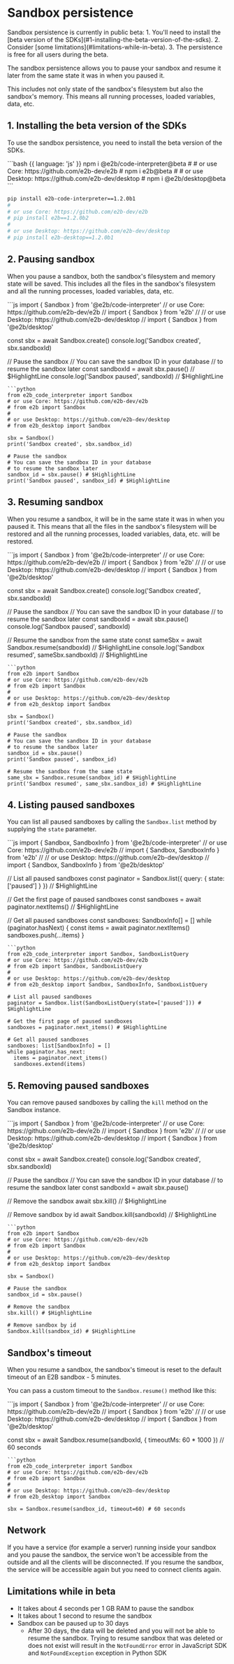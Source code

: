 # Sandbox persistence

<Note>
Sandbox persistence is currently in public beta:
1. You'll need to install the [beta version of the SDKs](#1-installing-the-beta-version-of-the-sdks).
2. Consider [some limitations](#limitations-while-in-beta).
3. The persistence is free for all users during the beta.
</Note>

The sandbox persistence allows you to pause your sandbox and resume it later from the same state it was in when you paused it.

This includes not only state of the sandbox's filesystem but also the sandbox's memory. This means all running processes, loaded variables, data, etc.

## 1. Installing the beta version of the SDKs
To use the sandbox persistence, you need to install the beta version of the SDKs.

<CodeGroup>
```bash {{ language: 'js' }}
npm i @e2b/code-interpreter@beta
#
# or use Core: https://github.com/e2b-dev/e2b
# npm i e2b@beta
#
# or use Desktop: https://github.com/e2b-dev/desktop
# npm i @e2b/desktop@beta
```

```bash {{ language: 'python' }}
pip install e2b-code-interpreter==1.2.0b1
#
# or use Core: https://github.com/e2b-dev/e2b
# pip install e2b==1.2.0b2
#
# or use Desktop: https://github.com/e2b-dev/desktop
# pip install e2b-desktop==1.2.0b1
```
</CodeGroup>


## 2. Pausing sandbox
When you pause a sandbox, both the sandbox's filesystem and memory state will be saved. This includes all the files in the sandbox's filesystem and all the running processes, loaded variables, data, etc.

<CodeGroup>
```js
import { Sandbox } from '@e2b/code-interpreter'
// or use Core: https://github.com/e2b-dev/e2b
// import { Sandbox } from 'e2b'
//
// or use Desktop: https://github.com/e2b-dev/desktop
// import { Sandbox } from '@e2b/desktop'

const sbx = await Sandbox.create()
console.log('Sandbox created', sbx.sandboxId)

// Pause the sandbox
// You can save the sandbox ID in your database
// to resume the sandbox later
const sandboxId = await sbx.pause() // $HighlightLine
console.log('Sandbox paused', sandboxId) // $HighlightLine
```
```python
from e2b_code_interpreter import Sandbox
# or use Core: https://github.com/e2b-dev/e2b
# from e2b import Sandbox
#
# or use Desktop: https://github.com/e2b-dev/desktop
# from e2b_desktop import Sandbox

sbx = Sandbox()
print('Sandbox created', sbx.sandbox_id)

# Pause the sandbox
# You can save the sandbox ID in your database
# to resume the sandbox later
sandbox_id = sbx.pause() # $HighlightLine
print('Sandbox paused', sandbox_id) # $HighlightLine
```
</CodeGroup>


## 3. Resuming sandbox
When you resume a sandbox, it will be in the same state it was in when you paused it.
This means that all the files in the sandbox's filesystem will be restored and all the running processes, loaded variables, data, etc. will be restored.

<CodeGroup>
```js
import { Sandbox } from '@e2b/code-interpreter'
// or use Core: https://github.com/e2b-dev/e2b
// import { Sandbox } from 'e2b'
//
// or use Desktop: https://github.com/e2b-dev/desktop
// import { Sandbox } from '@e2b/desktop'

const sbx = await Sandbox.create()
console.log('Sandbox created', sbx.sandboxId)

// Pause the sandbox
// You can save the sandbox ID in your database
// to resume the sandbox later
const sandboxId = await sbx.pause()
console.log('Sandbox paused', sandboxId)

// Resume the sandbox from the same state
const sameSbx = await Sandbox.resume(sandboxId) // $HighlightLine
console.log('Sandbox resumed', sameSbx.sandboxId) // $HighlightLine
```
```python
from e2b import Sandbox
# or use Core: https://github.com/e2b-dev/e2b
# from e2b import Sandbox
#
# or use Desktop: https://github.com/e2b-dev/desktop
# from e2b_desktop import Sandbox

sbx = Sandbox()
print('Sandbox created', sbx.sandbox_id)

# Pause the sandbox
# You can save the sandbox ID in your database
# to resume the sandbox later
sandbox_id = sbx.pause()
print('Sandbox paused', sandbox_id)

# Resume the sandbox from the same state
same_sbx = Sandbox.resume(sandbox_id) # $HighlightLine
print('Sandbox resumed', same_sbx.sandbox_id) # $HighlightLine
```
</CodeGroup>

## 4. Listing paused sandboxes
You can list all paused sandboxes by calling the `Sandbox.list` method by supplying the `state` parameter.

<CodeGroup>
```js
import { Sandbox, SandboxInfo } from '@e2b/code-interpreter'
// or use Core: https://github.com/e2b-dev/e2b
// import { Sandbox, SandboxInfo } from 'e2b'
//
// or use Desktop: https://github.com/e2b-dev/desktop
// import { Sandbox, SandboxInfo } from '@e2b/desktop'

// List all paused sandboxes
const paginator = Sandbox.list({ query: { state: ['paused'] } }) // $HighlightLine

// Get the first page of paused sandboxes
const sandboxes = await paginator.nextItems() // $HighlightLine

// Get all paused sandboxes
const sandboxes: SandboxInfo[] = []
while (paginator.hasNext) {
  const items = await paginator.nextItems()
  sandboxes.push(...items)
}
```
```python
from e2b_code_interpreter import Sandbox, SandboxListQuery
# or use Core: https://github.com/e2b-dev/e2b
# from e2b import Sandbox, SandboxListQuery
#
# or use Desktop: https://github.com/e2b-dev/desktop
# from e2b_desktop import Sandbox, SandboxInfo, SandboxListQuery

# List all paused sandboxes
paginator = Sandbox.list(SandboxListQuery(state=['paused'])) # $HighlightLine

# Get the first page of paused sandboxes
sandboxes = paginator.next_items() # $HighlightLine

# Get all paused sandboxes
sandboxes: list[SandboxInfo] = []
while paginator.has_next:
  items = paginator.next_items()
  sandboxes.extend(items)
```
</CodeGroup>

## 5. Removing paused sandboxes

You can remove paused sandboxes by calling the `kill` method on the Sandbox instance.

<CodeGroup>
```js
import { Sandbox } from '@e2b/code-interpreter'
// or use Core: https://github.com/e2b-dev/e2b
// import { Sandbox } from 'e2b'
//
// or use Desktop: https://github.com/e2b-dev/desktop
// import { Sandbox } from '@e2b/desktop'

const sbx = await Sandbox.create()
console.log('Sandbox created', sbx.sandboxId)

// Pause the sandbox
// You can save the sandbox ID in your database
// to resume the sandbox later
const sandboxId = await sbx.pause()

// Remove the sandbox
await sbx.kill() // $HighlightLine

// Remove sandbox by id
await Sandbox.kill(sandboxId) // $HighlightLine
```
```python
from e2b import Sandbox
# or use Core: https://github.com/e2b-dev/e2b
# from e2b import Sandbox
#
# or use Desktop: https://github.com/e2b-dev/desktop
# from e2b_desktop import Sandbox

sbx = Sandbox()

# Pause the sandbox
sandbox_id = sbx.pause()

# Remove the sandbox
sbx.kill() # $HighlightLine

# Remove sandbox by id
Sandbox.kill(sandbox_id) # $HighlightLine
```
</CodeGroup>

## Sandbox's timeout
When you resume a sandbox, the sandbox's timeout is reset to the default timeout of an E2B sandbox - 5 minutes.


You can pass a custom timeout to the `Sandbox.resume()` method like this:

<CodeGroup>
```js
import { Sandbox } from '@e2b/code-interpreter'
// or use Core: https://github.com/e2b-dev/e2b
// import { Sandbox } from 'e2b'
//
// or use Desktop: https://github.com/e2b-dev/desktop
// import { Sandbox } from '@e2b/desktop'

const sbx = await Sandbox.resume(sandboxId, { timeoutMs: 60 * 1000 }) // 60 seconds
```
```python
from e2b_code_interpreter import Sandbox
# or use Core: https://github.com/e2b-dev/e2b
# from e2b import Sandbox
#
# or use Desktop: https://github.com/e2b-dev/desktop
# from e2b_desktop import Sandbox

sbx = Sandbox.resume(sandbox_id, timeout=60) # 60 seconds
```
</CodeGroup>

## Network
If you have a service (for example a server) running inside your sandbox and you pause the sandbox, the service won't be accessible from the outside and all the clients will be disconnected.
If you resume the sandbox, the service will be accessible again but you need to connect clients again.


## Limitations while in beta
- It takes about 4 seconds per 1 GB RAM to pause the sandbox
- It takes about 1 second to resume the sandbox
- Sandbox can be paused up to 30 days
  - After 30 days, the data will be deleted and you will not be able to resume the sandbox. Trying to resume sandbox that was deleted or does not exist will result in the `NotFoundError` error in JavaScript SDK and `NotFoundException` exception in Python SDK
